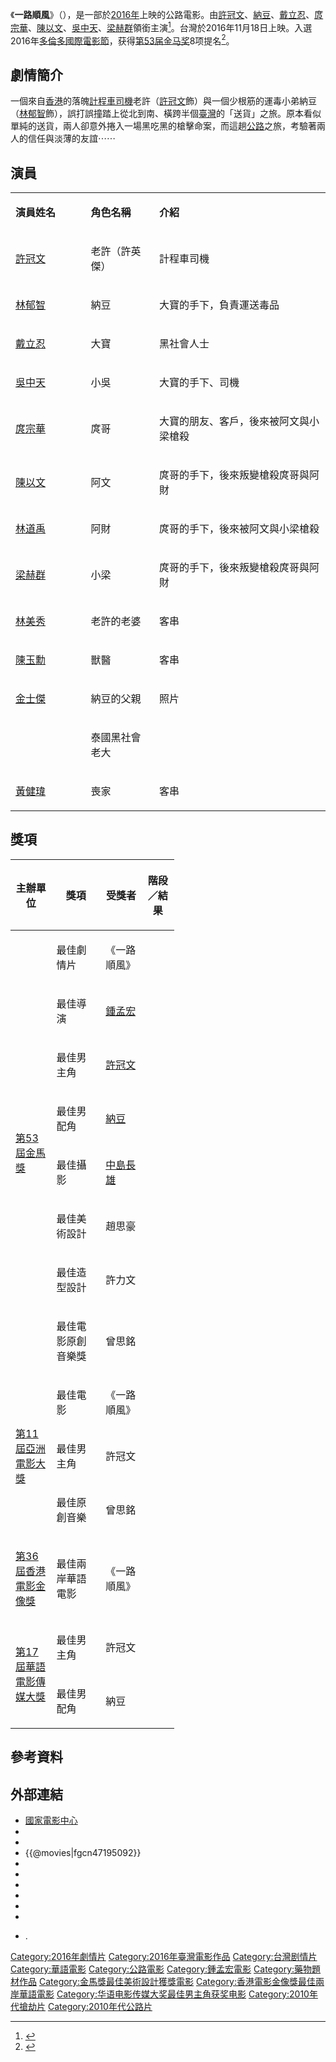 {{noteTA
|1=zh-hans:出租车司机; zh-hk:的士司機; zh-sg:德士司機; zh-tw:計程車司機;
}}
{{電影資訊框
| 片名     = 一路順風
| 電影原名 = {{lang|en|''Godspeed''}}
| 圖像     = 一路順風.jpg
| 圖像說明 = 電影海報
| 導演     = [[鍾孟宏|鍾孟宏]]
| 監製     = {{plainlist |
* [[葉如芬|葉如芬]]
* 曾少千
}}
| 編劇     = 鍾孟宏
| 統籌     = 宋銘忠
| 主演     = {{plainlist |
* [[許冠文|許冠文]]
* [[林郁智|納　豆]]
* [[戴立忍|戴立忍]]
* [[庹宗華|庹宗華]]
* [[吳中天|吳中天]]
* [[梁赫群|梁赫群]]
* [[陳以文|陳以文]]
* {{link-en|維塔亞·潘斯林加姆|Vithaya Pansringarm}}
}}
| 配樂     = 曾思銘
| 攝影     = [[中島長雄|中島長雄]]
| 剪輯     = 賴秀雄
| 製片商   = {{plainlist |
* 本地風光電影股份有限公司
* 台北影業股份有限公司
* 阿榮影業股份有限公司
* 華策影業（天津）有限公司
}}
| 片長     = 112分鐘
| 產地     = {{台灣電影產地}}
| 語言     = [[中華民國國語|國語]]、[[粵語|粵語]]、[[泰語|泰語]]
| 上映日期 = {{Film date|2016|11|18|臺灣|2017|01|05|香港}}
| 發行商   = [[香港商甲上娛樂有限公司台灣分公司|甲上娛樂]]
| 票房     = 新台幣540萬元<ref>{{cite web |url=http://www.tfi.org.tw/publicinfo/全國電影票房截至2017年二月前資訊.pdf |title=全國電影票房截至2017年二月前資訊 |date=2017-03-06 |publisher=[[國家電影中心|國家電影中心]] |language=zh-hant |format=PDF |access-date=2017-09-06 |archive-url=https://web.archive.org/web/20170823131916/http://www.tfi.org.tw/publicinfo/%E5%85%A8%E5%9C%8B%E9%9B%BB%E5%BD%B1%E7%A5%A8%E6%88%BF%E6%88%AA%E8%87%B32017%E5%B9%B4%E4%BA%8C%E6%9C%88%E5%89%8D%E8%B3%87%E8%A8%8A.pdf |archive-date=2017-08-23 |dead-url=yes }}</ref>
}}

《'''一路順風'''》（{{lang-en|'''''Godspeed'''''}}），是一部於[[2016年電影列表|2016年]]上映的公路電影。由[[許冠文|許冠文]]、[[林郁智|納豆]]、[[戴立忍|戴立忍]]、[[庹宗華|庹宗華]]、[[陳以文|陳以文]]、[[吳中天|吳中天]]、[[梁赫群|梁赫群]]領銜主演<ref>{{cite news |author=王靖怡 |date=2016-09-14 |title=納豆拍4片終成主演 自比導演吉祥物 |url=http://www.cna.com.tw/news/amov/201609140481-1.aspx |language=zh-hant |location=臺灣 |agency=中央通訊社 |access-date=2017-09-06 |archive-date=2017-09-06 |archive-url=https://web.archive.org/web/20170906135213/http://www.cna.com.tw/news/amov/201609140481-1.aspx |dead-url=no }}</ref>。台灣於2016年11月18日上映。入選2016年[[多倫多國際電影節|多倫多國際電影節]]，获得[[第53届金马奖|第53届金马奖]]8项提名<ref>{{cite news |author=梁夢竹 |date=2016-09-15 |title=《一路順風》多倫多影展首映 獨特運鏡獲讚 |url=http://www.epochtimes.com/b5/16/9/15/n8302695.htm |newspaper=大紀元時報 |access-date=2017-09-06 |archive-date=2019-05-09 |archive-url=https://web.archive.org/web/20190509222001/http://www.epochtimes.com/b5/16/9/15/n8302695.htm |dead-url=no }}</ref>。

== 劇情簡介 ==
一個來自[[香港|香港]]的落魄[[計程車司機|計程車司機]]老許（[[許冠文|許冠文]]飾）與一個少根筋的運毒小弟納豆（[[林郁智|林郁智]]飾），誤打誤撞踏上從北到南、橫跨半個[[臺灣|臺灣]]的「送貨」之旅。原本看似單純的送貨，兩人卻意外捲入一場黑吃黑的槍擊命案，而這趟[[公路|公路]]之旅，考驗著兩人的信任與淡薄的友誼⋯⋯

== 演員 ==
{|class="wikitable" width="60%"
|- style="background:#AFC7BA; color:snow" align=center
|style="width:22%"|'''演員姓名'''||style="width:20%"|'''角色名稱'''||style="width:50%"|'''介紹'''
|-
! [[許冠文|許冠文]]
!老許（許英傑）
|計程車司機
|-
! [[林郁智|林郁智]]
!納豆
|大寶的手下，負責運送毒品
|-
! [[戴立忍|戴立忍]]
!大寶
|黑社會人士
|-
! [[吳中天|吳中天]]
!小吳
|大寶的手下、司機
|-
! [[庹宗華|庹宗華]]
!庹哥
|大寶的朋友、客戶，後來被阿文與小梁槍殺
|-
! [[陳以文_(導演)|陳以文]]
!阿文
|庹哥的手下，後來叛變槍殺庹哥與阿財
|-
! [[林道禹|林道禹]]
!阿財
|庹哥的手下，後來被阿文與小梁槍殺
|-
! [[梁赫群|梁赫群]]
!小梁
|庹哥的手下，後來叛變槍殺庹哥與阿財
|-
! [[林美秀_(演員)|林美秀]]
!老許的老婆
|客串
|-
! [[陳玉勳|陳玉勳]]
!獸醫
|客串
|-
! [[金士傑|金士傑]]
!納豆的父親
|照片
|-
! {{link-en|維塔亞·潘斯林加姆|Vithaya Pansringarm}}
!泰國黑社會老大
|
|-
! [[黃健瑋|黃健瑋]]
!喪家
|客串
|}

== 獎項 ==
{| class="wikitable" width="50%"
|-align=center
! width="25%"|主辦單位
! width="30%"|獎項
! width="25%"|受獎者
! width="25%"|階段／結果
|- align=center
| rowspan="8"|[[第53屆金馬獎|第53屆金馬獎]]
| 最佳劇情片
| 《一路順風》
| {{nom}}
|- align=center
| 最佳導演
| [[鍾孟宏|鍾孟宏]]
| {{nom}} 
|- align=center
| 最佳男主角
| [[許冠文|許冠文]]
| {{nom}}
|- align=center
| 最佳男配角
| [[林郁智|納豆]]
| {{nom}}
|- align=center
| 最佳攝影
| [[中島長雄|中島長雄]]
| {{nom}} 
|- align=center
| 最佳美術設計
| 趙思豪
| {{won}}
|- align=center
| 最佳造型設計
| 許力文
| {{nom}}
|- align=center
| 最佳電影原創音樂獎
| 曾思銘
| {{nom}}
|- align=center
| rowspan="3"|[[第11屆亞洲電影大獎|第11屆亞洲電影大獎]]
| 最佳電影
| 《一路順風》
| {{nom}}
|- align=center
| 最佳男主角
| 許冠文
| {{nom}}
|- align=center
| 最佳原創音樂
| 曾思銘
| {{nom}}
|- align=center
|[[第36屆香港電影金像獎|第36屆香港電影金像獎]]
| 最佳兩岸華語電影
| 《一路順風》
| {{won}}
|- align=center
| rowspan="2"|[[2017电影之夜|第17屆華語電影傳媒大獎]]
| 最佳男主角
| 許冠文
| {{won}}
|- align=center
| 最佳男配角
| 納豆
| {{won}}
|}

== 參考資料 ==
{{reflist}}

== 外部連結 ==
* [https://web.archive.org/web/20170307210818/http://www.tfi.org.tw/about-publicinfo04.asp 國家電影中心]
* {{Facebook|applausemovietaiwan|甲上娛樂}}
* {{Yahoomovie id|6473}}
* {{@movies|fgcn47195092}}
* {{hkmdb title|19135}}
* {{Yahoo-movie-hk title|e6god}}
* {{douban}}
* {{mtime|230556}}
* {{imdb title|5952306}}
* {{amg movie|668483}}
* {{youtube|6_GhYUQAKmo|【一路順風】中文電影預告}}.{{zh-tw}}

{{許冠文}}
{{鍾孟宏電影作品}}
{{香港電影金像獎最佳兩岸華語電影|第36屆}}
{{青年電影手冊華語十佳頒獎典禮華語十佳電影}}
[[Category:2016年劇情片|Category:2016年劇情片]]
[[Category:2016年臺灣電影作品|Category:2016年臺灣電影作品]]
[[Category:台灣剧情片|Category:台灣剧情片]]
[[Category:華語電影|Category:華語電影]]
[[Category:公路電影|Category:公路電影]]
[[Category:鍾孟宏電影|Category:鍾孟宏電影]]
[[Category:藥物題材作品|Category:藥物題材作品]]
[[Category:金馬獎最佳美術設計獲獎電影|Category:金馬獎最佳美術設計獲獎電影]]
[[Category:香港電影金像獎最佳兩岸華語電影|Category:香港電影金像獎最佳兩岸華語電影]]
[[Category:华语电影传媒大奖最佳男主角获奖电影|Category:华语电影传媒大奖最佳男主角获奖电影]]
[[Category:2010年代搶劫片|Category:2010年代搶劫片]]
[[Category:2010年代公路片|Category:2010年代公路片]]